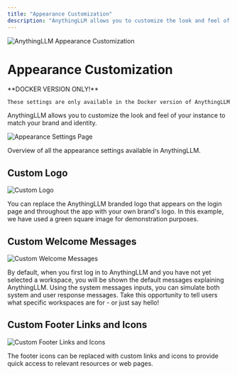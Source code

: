 ```yaml
---
title: "Appearance Customization"
description: "AnythingLLM allows you to customize the look and feel of your instance to match your brand and identity."
---
```



<Image
  src="/images/features/customization/header-image.png" 
  height={1080} 
  width={1920} 
  quality={100}
  alt="AnythingLLM Appearance Customization"
/>


# Appearance Customization

<Callout type="info" emoji="️💡">
  **DOCKER VERSION ONLY!**

    These settings are only available in the Docker version of AnythingLLM
</Callout>

AnythingLLM allows you to customize the look and feel of your instance to match your brand and identity.

<Image
  src="/images/features/customization/appearance-settings-page.png" 
  height={1080} 
  width={1920} 
  quality={100}
  alt="Appearance Settings Page"
/>

Overview of all the appearance settings available in AnythingLLM.


## Custom Logo

<Image
  src="/images/features/customization/custom-logo.png" 
  height={1080} 
  width={1920} 
  quality={100}
  alt="Custom Logo"
/>

You can replace the AnythingLLM branded logo that appears on the login page and throughout the app with your own brand's logo. In this example, we have used a green square image for demonstration purposes.


## Custom Welcome Messages

<Image
  src="/images/features/customization/custom-welcome-messages.png" 
  height={1080} 
  width={1920} 
  quality={100}
  alt="Custom Welcome Messages"
/>

By default, when you first log in to AnythingLLM and you have not yet selected a workspace, you will be shown the default messages explaining AnythingLLM. Using the system messages inputs, you can simulate both system and user response messages. Take this opportunity to tell users what specific workspaces are for - or just say hello!


## Custom Footer Links and Icons

<Image
  src="/images/features/customization/custom-footer-links-and-icons.png" 
  height={1080} 
  width={1920} 
  quality={100}
  alt="Custom Footer Links and Icons"
/>

The footer icons can be replaced with custom links and icons to provide quick access to relevant resources or web pages.